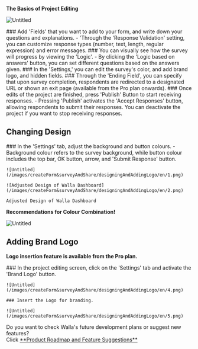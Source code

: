 
<Callout type='info' emoji="🔔">**The Basics of Project Editing**</Callout>

![Untitled](/images/createForm&surveyAndShare/designingAndAddingLogo/en/0.png)

<Steps>
    ### Add 'Fields' that you want to add to your form, and write down your questions and explanations.
    - 'Through the 'Response Validation' setting, you can customize response types (number, text, length, regular
    expression) and error messages.
    ### You can visually see how the survey will progress by viewing the 'Logic'.
    - By clicking the 'Logic based on answers' button, you can set different questions based on the answers given.
    ### In the 'Settings,' you can edit the survey's color, and add brand logo, and hidden fields.
    ### Through the 'Ending Field', you can specify that upon survey completion, respondents are redirected to a
    designated URL or shown an exit page (available from the Pro plan onwards).
    ### Once edits of the project are finished, press 'Publish' Button to start receiving responses.
    - Pressing 'Publish' activates the 'Accept Responses' button, allowing respondents to submit their responses. You
    can deactivate the project if you want to stop receiving responses.
</Steps>


## Changing Design

<Steps>
    ### In the 'Settings' tab, adjust the background and button colours.
    - Background colour refers to the survey background, while button colour includes the top bar, OK button, arrow, and
    'Submit Response' button.

    ![Untitled](/images/createForm&surveyAndShare/designingAndAddingLogo/en/1.png)

    ![Adjusted Design of Walla Dashboard](/images/createForm&surveyAndShare/designingAndAddingLogo/en/2.png)

    Adjusted Design of Walla Dashboard
</Steps>

<Callout type='info' emoji="🔔">**Recommendations for Colour Combination!**</Callout>

![Untitled](/images/createForm&surveyAndShare/designingAndAddingLogo/en/3.png)

## Adding Brand Logo

<Callout type='warning' emoji="⚠️">**Logo insertion feature is available from the Pro plan.**</Callout>

<Steps>
    ### In the project editing screen, click on the 'Settings' tab and activate the 'Brand Logo' button.

    ![Untitled](/images/createForm&surveyAndShare/designingAndAddingLogo/en/4.png)

    ### Insert the Logo for branding.

    ![Untitled](/images/createForm&surveyAndShare/designingAndAddingLogo/en/5.png)
</Steps>

<Callout type='info' emoji="🔔">
    Do you want to check Walla's future development plans or suggest new features? <br/>Click <a
    href='https://app.walla.my/signin?redirectUrl=/support/featureRequest'
    target="_blank"
    rel="noopener noreferrer"
    style={{textDecoration: 'underline'}}>**Product
    Roadmap and Feature Suggestions**</a>
</Callout>